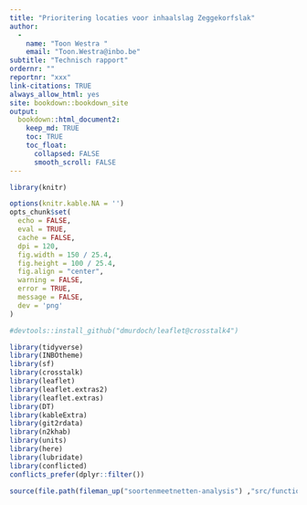 ```yaml
---
title: "Prioritering locaties voor inhaalslag Zeggekorfslak"
author: 
  -
    name: "Toon Westra "
    email: "Toon.Westra@inbo.be"
subtitle: "Technisch rapport"
ordernr: ""
reportnr: "xxx"
link-citations: TRUE
always_allow_html: yes
site: bookdown::bookdown_site
output:
  bookdown::html_document2:
    keep_md: TRUE
    toc: TRUE
    toc_float:
      collapsed: FALSE
      smooth_scroll: FALSE
---
```



```r
library(knitr)

options(knitr.kable.NA = '')
opts_chunk$set(
  echo = FALSE, 
  eval = TRUE,
  cache = FALSE,
  dpi = 120,
  fig.width = 150 / 25.4,
  fig.height = 100 / 25.4,
  fig.align = "center",
  warning = FALSE,
  error = TRUE,
  message = FALSE,
  dev = 'png'
)
```


```r

#devtools::install_github("dmurdoch/leaflet@crosstalk4")

library(tidyverse)
library(INBOtheme)
library(sf)
library(crosstalk)
library(leaflet)
library(leaflet.extras2)
library(leaflet.extras)
library(DT)
library(kableExtra)
library(git2rdata)
library(n2khab)
library(units)
library(here)
library(lubridate)
library(conflicted)
conflicts_prefer(dplyr::filter())
```

```r
source(file.path(fileman_up("soortenmeetnetten-analysis") ,"src/functions_smp.R"))
```
